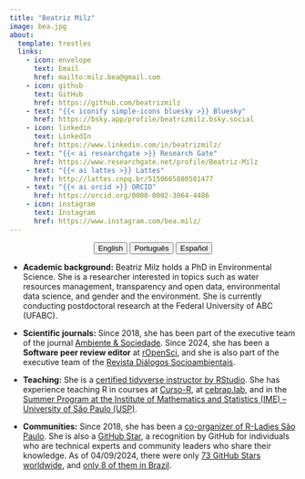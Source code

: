 ```yaml
---
title: "Beatriz Milz"
image: bea.jpg
about:
  template: trestles
  links:
    - icon: envelope
      text: Email
      href: mailto:milz.bea@gmail.com
    - icon: github
      text: GitHub
      href: https://github.com/beatrizmilz
    - text: "{{< iconify simple-icons bluesky >}} Bluesky"
      href: https://bsky.app/profile/beatrizmilz.bsky.social           
    - icon: linkedin
      text: LinkedIn
      href: https://www.linkedin.com/in/beatrizmilz/  
    - text: "{{< ai researchgate >}} Research Gate"
      href: https://www.researchgate.net/profile/Beatriz-Milz
    - text: "{{< ai lattes >}} Lattes"
      href: http://lattes.cnpq.br/5150665880581477
    - text: "{{< ai orcid >}} ORCID"
      href: https://orcid.org/0000-0002-3064-4486
    - icon: instagram
      text: Instagram
      href: https://www.instagram.com/bea.milz/   
---
```


<center>

::: {.btn-group role="group" aria-label="About"}
<a href="about.html"> <button type="button" class="btn btn-primary me-md-2 btn-sm">English</button></a> <a href="about-pt.html"> <button type="button" class="btn btn-primary me-md-2 btn-sm">Português</button></a> <a href="about-es.html"><button type="button" class="btn btn-primary me-md-2 btn-sm">Español</button></a>
:::

</center>

::: {#hero-heading}

- **Academic background:** Beatriz Milz holds a PhD in Environmental Science. She is a researcher interested in topics such as water resources management, transparency and open data, environmental data science, and gender and the environment. She is currently conducting postdoctoral research at the Federal University of ABC (UFABC).

- **Scientific journals:** Since 2018, she has been part of the executive team of the journal [Ambiente & Sociedade](https://www.scielo.br/j/asoc/). Since 2024, she has been a **Software peer review editor** at [rOpenSci](https://ropensci.org/), and she is also part of the executive team of the [Revista Diálogos Socioambientais](https://periodicos.ufabc.edu.br/index.php/dialogossocioambientais/index).

- **Teaching:** She is a [certified tidyverse instructor by RStudio](https://education.rstudio.com/trainers/people/milz+beatriz/). She has experience teaching R in courses at [Curso-R](https://curso-r.com/), at [cebrap.lab](https://cebrap.org.br/cebrap-lab/), and in the [Summer Program at the Institute of Mathematics and Statistics (IME) – University of São Paulo (USP)](https://www.ime.usp.br/verao/).

- **Communities:** Since 2018, she has been a [co-organizer of R-Ladies São Paulo](https://rladies-sp.org/). She is also a [GitHub Star](https://stars.github.com/profiles/beatrizmilz/), a recognition by GitHub for individuals who are technical experts and community leaders who share their knowledge. As of 04/09/2024, there were only [73 GitHub Stars worldwide](https://stars.github.com/profiles/), and [only 8 of them in Brazil](https://stars.github.com/profiles/?country=Brazil).
:::

